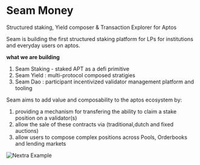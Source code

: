 
# Seam Money

Structured staking, Yield composer & Transaction Explorer for Aptos

Seam is building the first structured staking platform for LPs for institutions and everyday users on aptos.

**what we are building** 
1. Seam Staking - staked APT as a defi primitive 
2. Seam Yield : multi-protocol composed stratigies 
3. Seam Dao : participant incentivized validator management platform and tooling

Seam aims to add value and composability to the aptos ecosystem
by: 
1. providing a mechanism for transfering the ability to claim a stake position on a validator(s) 
2. allow the sale of these contracts via (traditional,dutch and fixed auctions) 
3. allow users to compose complex positions across Pools, Orderbooks and lending markets

<Bleed>![Nextra Example](../public/seam-thumbnail.png)</Bleed>
